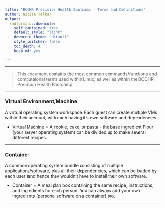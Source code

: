 ```yaml
---
title: "BCCHR Precision Health Bootcamp - Terms and Definitions"
author: Nikita Telkar
output: 
  rmdformats::downcute:
    self_contained: true
    default_style: "light"
    downcute_theme: "default"
    style_switcher: false
    toc_depth: 4
    keep_md: yes

---
```


***  

> This document contains the most common commands/functions and computaional terms used within Linux, as well as within the BCCHR Precision Health Bootcamp  

***  

### Virtual Environment/Machine 

A virtual operating system workspace. Each guest can create multiple VMs within their account, with each having it's own software and dependencies.  

- Virtual Machine = A cookie, cake, or pasta - the base ingredient Flour (your server operating system) can be divided up to make several different recipes.  

***  

### Container 

A common operating system bundle consisting of multiple applications/software, plus all their dependencies, which can be loaded by each user (and hence they wouldn't have to install their own software.  

- Container = A meal plan box containing the same recipe, instructions, and ingredients for each person. You can always add your own ingredients (personal software on a container) too.  

*** 